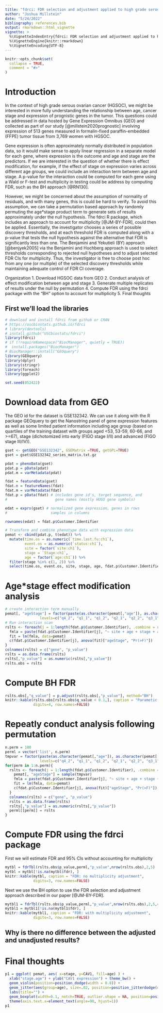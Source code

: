 ```yaml
---
title: "fdrci: FDR selection and adjustment applied to high grade serous ovarian cancer"
author: "Joshua Millstein"
date: "5/24/2022"
bibliography: references.bib
output: rmarkdown::html_vignette
vignette: >
  %\VignetteIndexEntry{fdrci: FDR selection and adjustment applied to high grade serous ovarian cancer}
  %\VignetteEngine{knitr::rmarkdown}
  %\VignetteEncoding{UTF-8}
---
```


```r
knitr::opts_chunk$set(
  collapse = TRUE,
  comment = "#>"
)
```

# Introduction
In the context of high grade serous ovarian cancer (HGSOC), we might be interested in more fully understanding the relationship between age, cancer stage and expression of prognistic genes in the tumor. This questions could be addressed in data hosted by Gene Expression Omnibus (GEO) and collected as part of our study [@millstein2020prognostic] involving expression of 513 genes measured in formalin-fixed paraffin-embedded (FFPE) tumor tissue from 3,769 women with HGSOC. 

Gene expression is often approximately normally distributed in population data, so it would make sense to apply linear regression in a separate model for each gene, where expression is the outcome and age and stage are the predictors. If we are interested in the question of whether there is effect modification, for example, if the effect of stage on expression varies across different age groups, we could include an interaction term between age and stage. A p-value for the interaction could be computed for each gene using a Wald or F-test and multiplicity in testing could be address by computing FDR, such as the BH approach [@RN130].

However, we might be concerned about the assumption of normality of residuals, and with many genes, this is could be hard to verify. To avoid this assumption, we can take a permutation based approach by randomly permuting the age*stage product term to generate sets of results approximately under the null hypothesis. The fdrci R package, which includes an approach to account for multiplicity [@JM-BY-FDR], could then be applied. Essentially, the investigator chooses a series of possible discovery thresholds, and at each threshold FDR is computed along with a p-value that tests the null hypothesis against the alternative that FDR is significantly less than one. The Benjamini and Yekutieli (BY) approach [@benjyek2005] via the Benjamini and Hochberg approach is used to select thresholds corresponding to rejected null hypotheses and to adjust selected FDR CIs for multiplicity. Thus, the investigator is free to choose post hoc from any one (or multiple) of the selected discovery thresholds while maintaining adequate control of FDR CI coverage.

Organization
1. Download HGSOC data from GEO
2. Conduct analysis of effect modification between age and stage
3. Generate multiple replicates of results under the null by permutation
4. Compute FDR using the fdrci package with the "BH" option to account for multiplicity
5. Final thoughts

## First we'll load the libraries

```r
# download and install fdrci from github or CRAN
# https://uscbiostats.github.io/fdrci
# library(devtools)
# install_github("USCbiostats/fdrci")
library(fdrci)
# if (!requireNamespace("BiocManager", quietly = TRUE))
#  install.packages("BiocManager")
# BiocManager::install("GEOquery")
library(GEOquery)
library(dplyr)
library(stringr)
library(foreach)
library(ggplot2)

set.seed(052422)
```

# Download data from GEO
The GEO id for the dataset is GSE132342. We can use it along with the R package GEOquery to get the Nanostring panel of gene expression features as well as some limited patient information including age group (based on quartiles of the training dataset with groups aged <53, 53-59, 60-66, and >=67), stage (dichotomized into early (FIGO stage I/II) and advanced (FIGO stage III/IV)). 

```r
gset <- getGEO("GSE132342", GSEMatrix =TRUE, getGPL=TRUE)
gset = gset$GSE132342_series_matrix.txt.gz

pdat = phenoData(gset)
pdat.p = pData(pdat)
pdat.m = varMetadata(pdat)

fdat = featureData(gset)
fdat.n = featureNames(fdat)
fdat.m = varMetadata(fdat)
fdat.p = pData(fdat) # includes gene id's, target sequence, and 
#                      gene names (mostly HUGO gene symbols)

edat = exprs(gset) # normalized gene expression, genes in rows 
#                    samples in columns

rownames(edat) = fdat.p$Customer.Identifier

# Transform and combine phenotype data with expression data
pemat <- cbind(pdat.p, t(edat)) %>%
  mutate(time.os = as.numeric(`time.last.fu:ch1`),
         event.os = as.numeric(`status:ch1`),
         site = factor(`site:ch1`),
         stage = `Stage:ch1`,
         age = factor(`age:ch1`)) %>% 
  filter(stage %in% c(1, 2)) %>% 
  select(time.os, event.os, site, stage, age, fdat.p$Customer.Identifier[1]:fdat.p$Customer.Identifier[513])
```


# Age*stage effect modification analysis

```r
# create interaction term manually
pemat[, "ageStage"] = factor(paste(as.character(pemat[,"age"]), as.character(pemat[,"stage"]), sep="_"),
                levels=c("q4_2", "q1_1", "q1_2", "q2_1", "q2_2", "q3_1", "q3_2", "q4_1"))
# Run interaction scan
rslts <- foreach(j = 1:length(fdat.p$Customer.Identifier), .combine = rbind) %do% {
  fmla = paste(fdat.p$Customer.Identifier[j], "~ site + age + stage + ageStage")
  fit = lm(fmla, data=pemat)
  c(fdat.p$Customer.Identifier[j], anova(fit)["ageStage", "Pr(>F)"])
}
colnames(rslts) = c("gene", "p_value")
rslts = as.data.frame(rslts)
rslts[,"p_value"] = as.numeric(rslts[,"p_value"])
rslts.obs = rslts
```

# Compute BH FDR

```r
rslts.obs[,"q_value"] = p.adjust(rslts.obs[,"p_value"], method="BH")
knitr::kable(rslts.obs[rslts.obs$q_value < 0.1,], caption = "Parametic approach: BH FDR < 0.1",
             digits=4, row.names=FALSE)
```

# Repeatly conduct analysis following permutation 

```r
n.perm = 100
perml = vector('list', n.perm)
tmpvar = factor(paste(as.character(pemat[,"age"]), as.character(pemat[,"stage"]), sep="_"),
                levels=c("q4_2", "q1_1", "q1_2", "q2_1", "q2_2", "q3_1", "q3_2", "q4_1"))
for(perm in 1:n.perm){
  rslts <- foreach(j = 1:length(fdat.p$Customer.Identifier), .combine = rbind) %do% {
    pemat[, "ageStage"] = sample(tmpvar)
    fmla = paste(fdat.p$Customer.Identifier[j], "~ site + age + stage + ageStage")
    fit = lm(fmla, data=pemat)
    c(fdat.p$Customer.Identifier[j], anova(fit)["ageStage", "Pr(>F)"])
  }
  colnames(rslts) = c("gene", "p_value")
  rslts = as.data.frame(rslts)
  rslts[,"p_value"] = as.numeric(rslts[,"p_value"])
  perml[[perm]] = rslts
}
```

# Compute FDR using the fdrci package


First we will estimate FDR and 95% CIs without accounting for multiplicity

```r
mytbl = fdrTbl(rslts.obs$p_value,perml,"p_value",nrow(rslts.obs),2,5)
mytbl = mytbl[!is.na(mytbl$fdr), ]
knitr::kable(mytbl, caption = "FDR: no multiplicity adjustment",
             digits=3, row.names=FALSE)
```

Next we use the BH option to use the FDR selection and adjustment approach described in our paper [@JM-BY-FDR].

```r
mytbl1 = fdrTbl(rslts.obs$p_value,perml,"p_value",nrow(rslts.obs),2,5,correct="BH")
mytbl1 = mytbl1[!is.na(mytbl1$fdr), ]
knitr::kable(mytbl1, caption = "FDR: with multiplicity adjustment",
             digits=3, row.names=FALSE)
```

## Why is there no difference between the adjusted and unadjusted results?

# Final thoughts

```r
p1 = ggplot( pemat, aes( x=stage, y=CAV1, fill=age) ) + 
  xlab("stage.age") + ylab("CAV1 expression") + theme_bw() +
  geom_violin(position=position_dodge(width = 0.8)) + 
  geom_jitter(aes(group=age), size=.02, position=position_jitterdodge(dodge.width=0.8, jitter.width=0.05)) + 
  labs(title="") + 
  geom_boxplot(width=0.1, notch=TRUE, outlier.shape = NA, position=position_dodge(width = 0.8)) +
  theme(axis.text.x=element_text(angle=90, hjust=1))
p1
```



